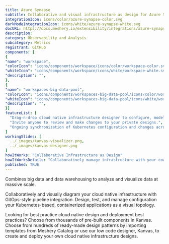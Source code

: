```yaml
---
title: Azure Synapse
subtitle: Collaborative and visual infrastructure as design for Azure Synapse
integrationIcon: icons/color/azure-synapse-color.svg
darkModeIntegrationIcon: icons/white/azure-synapse-white.svg
docURL: https://docs.meshery.io/extensibility/integrations/azure-synapse
description: 
category: Observability and Analysis
subcategory: Metrics
registrant: GitHub
components: [
{
"name": "workspace",
"colorIcon": "icons/components/workspace/icons/color/workspace-color.svg",
"whiteIcon": "icons/components/workspace/icons/white/workspace-white.svg",
"description": "",
},
{
"name": "workspaces-big-data-pool",
"colorIcon": "icons/components/workspaces-big-data-pool/icons/color/workspaces-big-data-pool-color.svg",
"whiteIcon": "icons/components/workspaces-big-data-pool/icons/white/workspaces-big-data-pool-white.svg",
"description": "",
}]
featureList: [
  "Drag-n-drop cloud native infrastructure designer to configure, model, and deploy your workloads.",
  "Invite anyone to review and make changes to your private designs.",
  "Ongoing synchronization of Kubernetes configuration and changes across any number of clusters."
]
workingSlides: [
  ../_images/kanvas-visualizer.png,
  ../_images/kanvas-designer.png
]
howItWorks: "Collaborative Infrastructure as Design"
howItWorksDetails: "Collaboratively manage infrastructure with your coworkers synchronously sharing the same designs."
published: TRUE
---
```

<p>
Combines big data and data warehousing to analyze and visualize data at massive scale.
</p>
<p>
    Collaboratively and visually diagram your cloud native infrastructure with GitOps-style pipeline integration. Design, test, and manage configuration your Kubernetes-based, containerized applications as a visual topology.
</p>
<p>
    Looking for best practice cloud native design and deployment best practices? Choose from thousands of pre-built components in Kanvas. Choose from hundreds of ready-made design patterns by importing templates from Meshery Catalog or use our low code designer, Kanvas, to create and deploy your own cloud native infrastructure designs.
</p>
